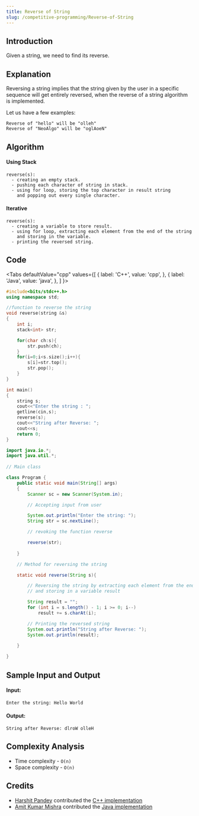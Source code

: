 ```yaml
---
title: Reverse of String
slug: /competitive-programming/Reverse-of-String
---
```


## Introduction

Given a string, we need to find its reverse.

## Explanation

Reversing a string implies that the string given by the user in a specific sequence will get entirely reversed,
when the reverse of a string algorithm is implemented.

Let us have a few examples:

```
Reverse of "hello" will be "olleh"
Reverse of "NeoAlgo" will be "oglAoeN"
```

## Algorithm

#### Using Stack

```
reverse(s):
  - creating an empty stack.
  - pushing each character of string in stack.
  - using for loop, storing the top character in result string 
    and popping out every single character.
```

#### Iterative

```
reverse(s):
  - creating a variable to store result.
  - using for loop, extracting each element from the end of the string 
    and storing in the variable.
  - printing the reversed string.
```

## Code


<Tabs
  defaultValue="cpp"
  values={[
    { label: 'C++', value: 'cpp', },
    { label: 'Java', value: 'java', },
  ]
}>
<TabItem value="cpp">

```cpp
#include<bits/stdc++.h>
using namespace std;

//function to reverse the string
void reverse(string &s)
{
	int i;
	stack<int> str;

	for(char ch:s){
        str.push(ch);
    }
    for(i=0;i<s.size();i++){
        s[i]=str.top();
        str.pop();
    } 
}

int main()
{
	string s;
	cout<<"Enter the string : ";
	getline(cin,s);
	reverse(s);
   	cout<<"String after Reverse: ";
	cout<<s;
	return 0;
}

```

</TabItem>
<TabItem value="java">

```java
import java.io.*;
import java.util.*;
 
// Main class

class Program {
    public static void main(String[] args)
    {
        Scanner sc = new Scanner(System.in);

        // Accepting input from user

        System.out.println("Enter the string: ");
        String str = sc.nextLine();

        // revoking the function reverse

        reverse(str);
        
    }

    // Method for reversing the string

    static void reverse(String s){

        // Reversing the string by extracting each element from the end of the string
        // and storing in a variable result

        String result = "";
        for (int i = s.length() - 1; i >= 0; i--)
            result += s.charAt(i);

        // Printing the reversed string
        System.out.println("String after Reverse: ");
        System.out.println(result);
       
    }

}
```

</TabItem>
</Tabs>

## Sample Input and Output

#### Input:

```
Enter the string: Hello World
```

#### Output:

```
String after Reverse: dlroW olleH
```

## Complexity Analysis

- Time  complexity - `O(n)`
- Space complexity - `O(n)`

## Credits

- [Harshit Pandey](https://github.com/HarshitPandey251) contributed the [C++ implementation](https://github.com/TesseractCoding/NeoAlgo/blob/master/C-Plus-Plus/cp/Reverse_string_using_stack.cpp)
- [Amit Kumar Mishra](https://github.com/Amit366) contributed the [Java implementation](https://github.com/TesseractCoding/NeoAlgo/blob/master/Java/cp/ReverseString.java)
